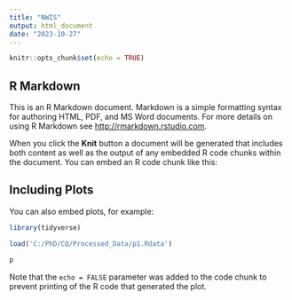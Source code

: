 ```yaml
---
title: "NWIS"
output: html_document
date: "2023-10-27"
---
```


```r
knitr::opts_chunk$set(echo = TRUE)
```

## R Markdown

This is an R Markdown document. Markdown is a simple formatting syntax for authoring HTML, PDF, and MS Word documents. For more details on using R Markdown see <http://rmarkdown.rstudio.com>.

When you click the **Knit** button a document will be generated that includes both content as well as the output of any embedded R code chunks within the document. You can embed an R code chunk like this:

## Including Plots

You can also embed plots, for example:

```r
library(tidyverse)

load('C:/PhD/CQ/Processed_Data/p1.Rdata')

p
```

Note that the `echo = FALSE` parameter was added to the code chunk to prevent printing of the R code that generated the plot.
